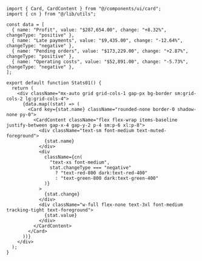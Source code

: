 ```tsx
import { Card, CardContent } from "@/components/ui/card";
import { cn } from "@/lib/utils";

const data = [
  { name: "Profit", value: "$287,654.00", change: "+8.32%", changeType: "positive" },
  { name: "Late payments", value: "$9,435.00", change: "-12.64%", changeType: "negative" },
  { name: "Pending orders", value: "$173,229.00", change: "+2.87%", changeType: "positive" },
  { name: "Operating costs", value: "$52,891.00", change: "-5.73%", changeType: "negative" },
];

export default function Stats01() {
  return (
    <div className="mx-auto grid grid-cols-1 gap-px bg-border sm:grid-cols-2 lg:grid-cols-4">
      {data.map((stat) => (
        <Card key={stat.name} className="rounded-none border-0 shadow-none py-0">
          <CardContent className="flex flex-wrap items-baseline justify-between gap-x-4 gap-y-2 p-4 sm:p-6 xl:p-8">
            <div className="text-sm font-medium text-muted-foreground">
              {stat.name}
            </div>
            <div
              className={cn(
                "text-xs font-medium",
                stat.changeType === "negative"
                  ? "text-red-800 dark:text-red-400"
                  : "text-green-800 dark:text-green-400"
              )}
            >
              {stat.change}
            </div>
            <div className="w-full flex-none text-3xl font-medium tracking-tight text-foreground">
              {stat.value}
            </div>
          </CardContent>
        </Card>
      ))}
    </div>
  );
}
```